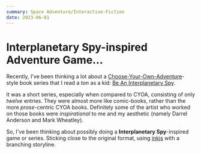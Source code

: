 ```yaml
---
summary: Space Adventure/Interactive-Fiction
date: 2023-06-01
---
```


# Interplanetary Spy-inspired Adventure Game&hellip;

Recently, I've been thinking a lot about a [Choose-Your-Own-Adventure](https://en.wikipedia.org/wiki/Choose_Your_Own_Adventure)-style book series that I read a _ton_ as a kid: [Be An Interplanetary Spy](https://en.wikipedia.org/wiki/Be_an_Interplanetary_Spy).

It was a short series, especially when compared to CYOA, consisting of only _twelve_ entries. They were almost more like comic-books, rather than the more _prose_-centric CYOA books. Definitely some of the artist who worked on those books were _inspirational_ to me and my aesthetic (namely Darrel Anderson and Mark Wheatley).

So, I've been thinking about possibly doing a **Interplanetary Spy**-inspired game or series. Sticking close to the original format, using [inkjs](https://github.com/y-lohse/inkjs) with a branching storyline.
